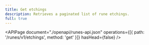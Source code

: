 ```yaml
---
title: Get etchings
description: Retrieves a paginated list of rune etchings.
full: true
---
```


<APIPage
  document="./openapi/runes-api.json"
  operations={[{ path: '/runes/v1/etchings', method: 'get' }]}
  hasHead={false}
/>